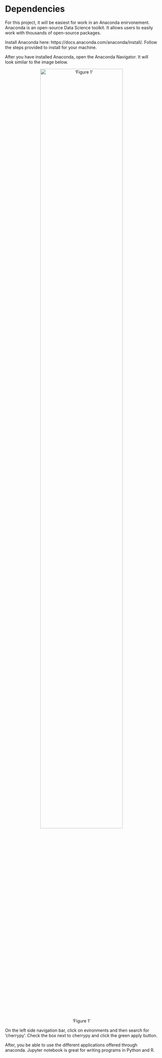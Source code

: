 # Dependencies

For this project, it will be easiest for work in an Anaconda enirvonement. Anaconda is an open-source Data Science toolkit. It allows users to easily work with thousands of open-source packages.

Install Anaconda here: https://docs.anaconda.com/anaconda/install/. Follow the steps provided to install for your machine. 

After you have installed Anaconda, open the Anaconda Navigator. It will look similar to the image below. 

<center>!['Figure 1'](images/anacondanav.png){width=80%}</center>

On the left side navigation bar, click on evironments and then search for 'cherrypy'. Check the box next to cherrypy and click the green apply button.

After, you be able to use the different applications offered through anaconda. Jupyter notebook is great for 
writing programs in Python and R.
